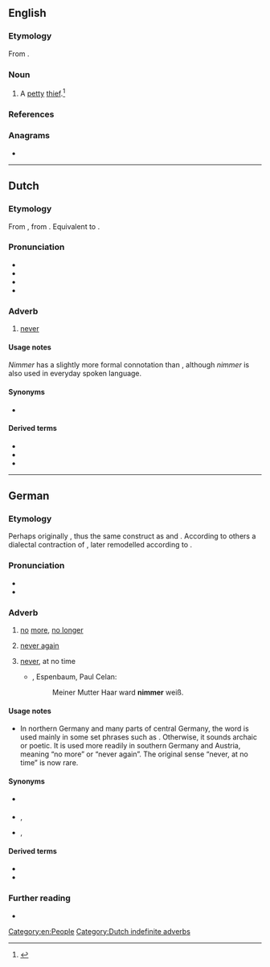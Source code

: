 {{also|Nimmer}}
==English==

===Etymology===
From {{suf|en|nim|er|t1=to filch, steal}}.

===Noun===
{{en-noun}}

# A [[petty]] [[thief]].<ref>{{cite-book|title=Blacks Law Dictionary|edition=Abridged Eighth|author=Garner, Bryan A.|year=2005|publisher=Thomson/West|isbn=0314158634|page=880|text=}}</ref>

===References===
<references/>

===Anagrams===
* {{anagrams|en|a=eimmnr|mermin}}

[[Category:en:People]]

----

==Dutch==

===Etymology===
From {{inh|nl|dum|nemmer}}, from {{inh|nl|odt|niemer}}. Equivalent to {{prefix|nl|n|immer}}.

===Pronunciation===
* {{IPA|nl|/ˈnɪ.mər/}}
* {{audio|nl|Nl-nimmer.ogg|Audio}}
* {{hyphenation|nl|nim|mer}}
* {{rhymes|nl|ɪmər}}

===Adverb===
{{nl-adv}}

# [[never]]

====Usage notes====
''Nimmer'' has a slightly more formal connotation than {{m|nl|nooit}}, although ''nimmer'' is also used in everyday spoken language.

====Synonyms====
* {{l|nl|nooit}}

====Derived terms====
* {{l|nl|nooit en te nimmer}}
* {{l|nl|nimmermeer}}
* {{l|nl|nooit ofte nimmer}}

[[Category:Dutch indefinite adverbs]]

----

==German==

===Etymology===
Perhaps originally {{prefix|de|ni|immer}}, thus the same construct as {{cog|en|ever}} and {{m|en|never}}. According to others a dialectal contraction of {{m|de|nie mehr}}, later remodelled according to {{m|de|immer}}.

===Pronunciation===
* {{IPA|de|/ˈnɪmər/}}
* {{audio|de|De-nimmer.ogg|Audio}}

===Adverb===
{{de-adv}}

# {{lb|de|regional|chiefly|southern Germany|Austria}} [[no]] [[more]], [[no longer]]
# {{lb|de|regional|chiefly|southern Germany|Austria}} [[never again]]
# {{lb|de|archaic|or|poetic|literary}} [[never]], at no time
#* {{rfdate|de}}, Espenbaum, Paul Celan:
#*: Meiner Mutter Haar ward '''nimmer''' weiß.

====Usage notes====
* In northern Germany and many parts of central Germany, the word is used mainly in some set phrases such as {{m|de|nie und nimmer||never ever}}. Otherwise, it sounds archaic or poetic. It is used more readily in southern Germany and Austria, meaning “no more” or “never again”. The original sense “never, at no time” is now rare.

====Synonyms====
* {{sense|no more}} {{l|de|nicht mehr}}
* {{sense|never again}} {{l|de|nie mehr}}, {{l|de|nie wieder}}
* {{sense|never}} {{l|de|nie}}, {{l|de|niemals}}

====Derived terms====
* {{l|de|nimmermehr}}
* {{l|de|Nimmersatt}}

===Further reading===
* {{R:Duden}}